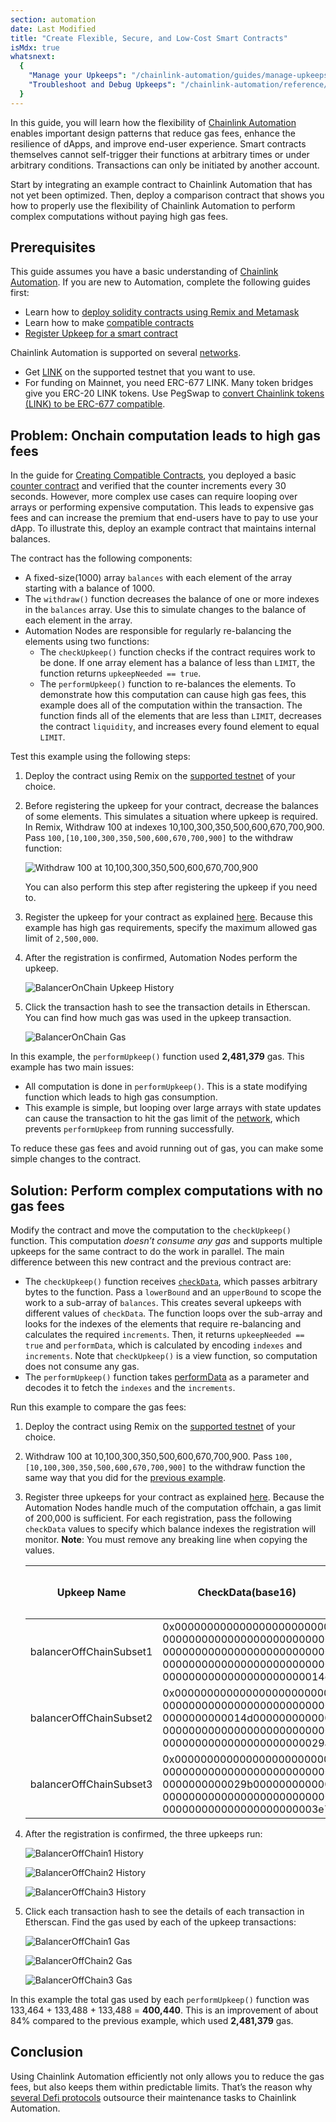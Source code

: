 ```yaml
---
section: automation
date: Last Modified
title: "Create Flexible, Secure, and Low-Cost Smart Contracts"
isMdx: true
whatsnext:
  {
    "Manage your Upkeeps": "/chainlink-automation/guides/manage-upkeeps",
    "Troubleshoot and Debug Upkeeps": "/chainlink-automation/reference/debugging-errors",
  }
---
```



In this guide, you will learn how the flexibility of [Chainlink Automation](https://chain.link/automation) enables important design patterns that reduce gas fees, enhance the resilience of dApps, and improve end-user experience. Smart contracts themselves cannot self-trigger their functions at arbitrary times or under arbitrary conditions. Transactions can only be initiated by another account.

Start by integrating an example contract to Chainlink Automation that has not yet been optimized. Then, deploy a comparison contract that shows you how to properly use the flexibility of Chainlink Automation to perform complex computations without paying high gas fees.

## Prerequisites

This guide assumes you have a basic understanding of [Chainlink Automation](https://chain.link/automation). If you are new to Automation, complete the following guides first:

- Learn how to [deploy solidity contracts using Remix and Metamask](/quickstarts/deploy-your-first-contract)
- Learn how to make [compatible contracts](/chainlink-automation/guides/compatible-contracts)
- [Register Upkeep for a smart contract](/chainlink-automation/guides/register-upkeep)

Chainlink Automation is supported on several [networks](/chainlink-automation/overview/supported-networks).

<Aside type="note" title="ERC677 Link">

- Get [LINK](/resources/link-token-contracts) on the supported testnet that you want to use.
- For funding on Mainnet, you need ERC-677 LINK. Many token bridges give you ERC-20 LINK tokens. Use PegSwap to [convert Chainlink tokens (LINK) to be ERC-677 compatible](https://pegswap.chain.link/).

</Aside>

## Problem: Onchain computation leads to high gas fees

In the guide for [Creating Compatible Contracts](/chainlink-automation/guides/compatible-contracts), you deployed a basic [counter contract](/chainlink-automation/guides/compatible-contracts/#example-automation-compatible-contract-using-custom-logic-trigger) and verified that the counter increments every 30 seconds. However, more complex use cases can require looping over arrays or performing expensive computation. This leads to expensive gas fees and can increase the premium that end-users have to pay to use your dApp. To illustrate this, deploy an example contract that maintains internal balances.

The contract has the following components:

- A fixed-size(1000) array `balances` with each element of the array starting with a balance of 1000.
- The `withdraw()` function decreases the balance of one or more indexes in the `balances` array. Use this to simulate changes to the balance of each element in the array.
- Automation Nodes are responsible for regularly re-balancing the elements using two functions:
  - The `checkUpkeep()` function checks if the contract requires work to be done. If one array element has a balance of less than `LIMIT`, the function returns `upkeepNeeded == true`.
  - The `performUpkeep()` function to re-balances the elements. To demonstrate how this computation can cause high gas fees, this example does all of the computation within the transaction. The function finds all of the elements that are less than `LIMIT`, decreases the contract `liquidity`, and increases every found element to equal `LIMIT`.

<CodeSample src="samples/Automation/BalancerOnChain.sol" />

Test this example using the following steps:

1. Deploy the contract using Remix on the [supported testnet](/chainlink-automation/overview/supported-networks) of your choice.

1. Before registering the upkeep for your contract, decrease the balances of some elements. This simulates a situation where upkeep is required. In Remix, Withdraw 100 at indexes 10,100,300,350,500,600,670,700,900. Pass `100,[10,100,300,350,500,600,670,700,900]` to the withdraw function:

   ![Withdraw 100 at 10,100,300,350,500,600,670,700,900](/images/automation/balancerOnChain-withdraw.png)

   You can also perform this step after registering the upkeep if you need to.

1. Register the upkeep for your contract as explained [here](/chainlink-automation/guides/register-upkeep). Because this example has high gas requirements, specify the maximum allowed gas limit of `2,500,000`.

1. After the registration is confirmed, Automation Nodes perform the upkeep.

   ![BalancerOnChain Upkeep History](/images/automation/balancerOnChain-history.png)

1. Click the transaction hash to see the transaction details in Etherscan. You can find how much gas was used in the upkeep transaction.

   ![BalancerOnChain Gas](/images/automation/balancerOnChain-gas.png)

In this example, the `performUpkeep()` function used **2,481,379** gas. This example has two main issues:

- All computation is done in `performUpkeep()`. This is a state modifying function which leads to high gas consumption.
- This example is simple, but looping over large arrays with state updates can cause the transaction to hit the gas limit of the [network](/chainlink-automation/overview/supported-networks), which prevents `performUpkeep` from running successfully.

To reduce these gas fees and avoid running out of gas, you can make some simple changes to the contract.

## Solution: Perform complex computations with no gas fees

Modify the contract and move the computation to the `checkUpkeep()` function. This computation _doesn’t consume any gas_ and supports multiple upkeeps for the same contract to do the work in parallel. The main difference between this new contract and the previous contract are:

- The `checkUpkeep()` function receives [`checkData`](/chainlink-automation/reference/automation-interfaces/#checkdata), which passes arbitrary bytes to the function. Pass a `lowerBound` and an `upperBound` to scope the work to a sub-array of `balances`. This creates several upkeeps with different values of `checkData`. The function loops over the sub-array and looks for the indexes of the elements that require re-balancing and calculates the required `increments`. Then, it returns `upkeepNeeded == true` and `performData`, which is calculated by encoding `indexes` and `increments`. Note that `checkUpkeep()` is a view function, so computation does not consume any gas.
- The `performUpkeep()` function takes [performData](/chainlink-automation/reference/automation-interfaces/#performdata) as a parameter and decodes it to fetch the `indexes` and the `increments`.

<CodeSample src="samples/Automation/BalancerOffChain.sol" />

Run this example to compare the gas fees:

1. Deploy the contract using Remix on the [supported testnet](/chainlink-automation/overview/supported-networks) of your choice.

1. Withdraw 100 at 10,100,300,350,500,600,670,700,900. Pass `100,[10,100,300,350,500,600,670,700,900]` to the withdraw function the same way that you did for the [previous example](#problem-onchain-computation-leads-to-high-gas-fees).

1. Register three upkeeps for your contract as explained [here](/chainlink-automation/guides/register-upkeep). Because the Automation Nodes handle much of the computation offchain, a gas limit of 200,000 is sufficient. For each registration, pass the following `checkData` values to specify which balance indexes the registration will monitor. **Note**: You must remove any breaking line when copying the values.

   | Upkeep Name             | CheckData(base16)                                                                                                                                      | Remark: calculated using [`abi.encode()`](https://docs.soliditylang.org/en/develop/abi-spec.html#strict-encoding-mode) |
   | ----------------------- | ------------------------------------------------------------------------------------------------------------------------------------------------------ | ---------------------------------------------------------------------------------------------------------------------- |
   | balancerOffChainSubset1 | 0x000000000000000000000000<br/>00000000000000000000000000<br/>00000000000000000000000000<br/>00000000000000000000000000<br/>0000000000000000000000014c | lowerBound: 0<br/>upperBound: 332                                                                                      |
   | balancerOffChainSubset2 | 0x000000000000000000000000<br/>00000000000000000000000000<br/>0000000000014d000000000000<br/>00000000000000000000000000<br/>0000000000000000000000029a | lowerBound: 333<br/>upperBound: 666                                                                                    |
   | balancerOffChainSubset3 | 0x000000000000000000000000<br/>00000000000000000000000000<br/>0000000000029b000000000000<br/>00000000000000000000000000<br/>000000000000000000000003e7 | lowerBound: 667<br/>upperBound: 999                                                                                    |

1. After the registration is confirmed, the three upkeeps run:

   ![BalancerOffChain1 History](/images/automation/balancerOffChain1-history.png "balancerOffChainSubset1")

   ![BalancerOffChain2 History](/images/automation/balancerOffChain2-history.png "balancerOffChainSubset2")

   ![BalancerOffChain3 History](/images/automation/balancerOffChain3-history.png "balancerOffChainSubset3")

1. Click each transaction hash to see the details of each transaction in Etherscan. Find the gas used by each of the upkeep transactions:

   ![BalancerOffChain1 Gas](/images/automation/balancerOffChain1-gas.png "balancerOffChainSubset1")

   ![BalancerOffChain2 Gas](/images/automation/balancerOffChain2-gas.png "balancerOffChainSubset2")

   ![BalancerOffChain3 Gas](/images/automation/balancerOffChain3-gas.png "balancerOffChainSubset3")

In this example the total gas used by each `performUpkeep()` function was 133,464 + 133,488 + 133,488 = **400,440**. This is an improvement of about 84% compared to the previous example, which used **2,481,379** gas.

## Conclusion

Using Chainlink Automation efficiently not only allows you to reduce the gas fees, but also keeps them within predictable limits. That’s the reason why [several Defi protocols](https://chainlinktoday.com/prominent-founders-examine-chainlink-keepers-role-in-defis-evolution/) outsource their maintenance tasks to Chainlink Automation.
